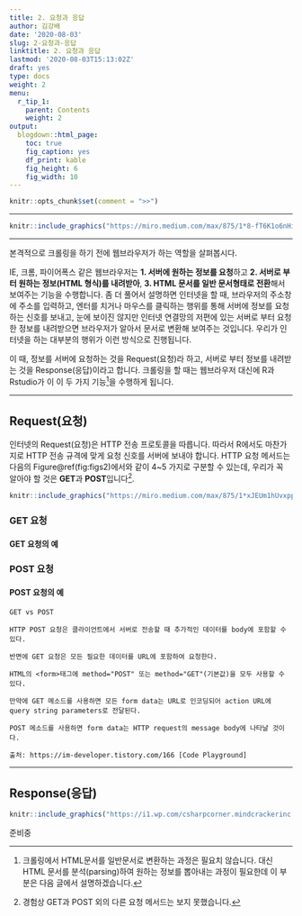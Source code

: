 ```yaml
---
title: 2. 요청과 응답
author: 김강배
date: '2020-08-03'
slug: 2-요청과-응답
linktitle: 2. 요청과 응답
lastmod: '2020-08-03T15:13:02Z'
draft: yes
type: docs
weight: 2
menu:
  r_tip_1:
    parent: Contents
    weight: 2
output:
  blogdown::html_page:
    toc: true
    fig_caption: yes
    df_print: kable
    fig_height: 6
    fig_width: 10
---
```


```r
knitr::opts_chunk$set(comment = ">>")
```

---


```r
knitr::include_graphics("https://miro.medium.com/max/875/1*8-fT6K1o6nHiBRxKppcqOg.png")
```

---

본격적으로 크롤링을 하기 전에 웹브라우저가 하는 역할을 살펴봅시다. 

IE, 크롬, 파이어폭스 같은 웹브라우저는 **1. 서버에 원하는 정보를 요청**하고 **2. 서버로 부터 원하는 정보(HTML 형식)를 내려받아**, **3. HTML 문서를 일반 문서형태로 전환**해서 보여주는 기능을 수행합니다. 좀 더 풀어서 설명하면 인터넷을 할 때, 브라우저의 주소창에 주소를 입력하고, 엔터를 치거나 마우스를 클릭하는 행위를 통해 서버에 정보를 요청하는 신호를 보내고, 눈에 보이진 않지만 인터넷 연결망의 저편에 있는 서버로 부터 요청한 정보를 내려받으면 브라우저가 알아서 문서로 변환해 보여주는 것입니다. 우리가 인터넷을 하는 대부분의 행위가 이런 방식으로 진행됩니다.  

이 때, 정보를 서버에 요청하는 것을 Request(요청)라 하고, 서버로 부터 정보를 내려받는 것을 Response(응답)이라고 합니다. 크롤링을 할 때는 웹브라우저 대신에 R과 Rstudio가 이 이 두 가지 기능^[크롤링에서 HTML문서를 일반문서로 변환하는 과정은 필요치 않습니다. 대신 HTML 문서를 분석(parsing)하여 원하는 정보를 뽑아내는 과정이 필요한데 이 부분은 다음 글에서 설명하겠습니다.]을 수행하게 됩니다. 

---

## **Request(요청)**

인터넷의 Request(요청)은 HTTP 전송 프로토콜을 따릅니다. 따라서 R에서도 마찬가지로 HTTP 전송 규격에 맞게 요청 신호를 서버에 보내야 합니다. HTTP 요청 메서드는 다음의 Figure\@ref(fig:figs2)에서와 같이 4~5 가지로 구분할 수 있는데, 우리가 꼭 알아야 할 것은 **GET**과 **POST**입니다^[경험상 GET과 POST 외의 다른 요청 메서드는 보지 못했습니다.].  

```r
knitr::include_graphics("https://miro.medium.com/max/875/1*xJEUm1hUvxppvcjY14IKQA.jpeg")
```

### GET 요청

#### GET 요청의 예

### POST 요청

#### POST 요청의 예
```
GET vs POST

HTTP POST 요청은 클라이언트에서 서버로 전송할 때 추가적인 데이터를 body에 포함할 수 있다. 

반면에 GET 요청은 모든 필요한 데이터를 URL에 포함하여 요청한다. 

HTML의 <form>태그에 method="POST" 또는 method="GET"(기본값)을 모두 사용할 수 있다.

만약에 GET 메소드를 사용하면 모든 form data는 URL로 인코딩되어 action URL에 query string parameters로 전달된다. 

POST 메소드를 사용하면 form data는 HTTP request의 message body에 나타날 것이다.

출처: https://im-developer.tistory.com/166 [Code Playground]
```


---

## **Response(응답)**

```r
knitr::include_graphics("https://i1.wp.com/csharpcorner.mindcrackerinc.netdna-cdn.com/article/create-api-with-asp-net-core-day-three-working-with-http-status-codes-in-asp/Images/image002.jpg?zoom=2")
```


준비중